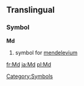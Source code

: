 ==Translingual==
===Symbol===
'''Md'''
#{{chemistry}} symbol for [[mendelevium]]
[[Category:Symbols]]

[[fr:Md]]
[[ja:Md]]
[[pl:Md]]